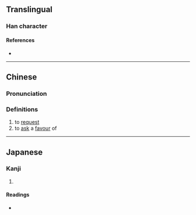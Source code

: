 {{character info}}
==Translingual==

===Han character===
{{Han char|rn=15|rad=冫|as=07|sn=9|four=|canj=IMNAU|ids=⿰冫免}}

====References====
* {{Han ref|kx=0132.311|dkj=01654|hdz=10299.080|uh=51C2|ud=20930}}

----

==Chinese==
{{zh-forms}}

===Pronunciation===
{{zh-pron
|m=měi
|c=mui5
|mc=
|oc=
|ma=
|cat=v
}}

===Definitions===
{{zh-hanzi}}

# to [[request]]
# to [[ask]] a [[favour]] of

----

==Japanese==

===Kanji===
{{ja-kanji|grade=|rs=冫07}}

# {{rfdef|ja|sort=冫07}}

====Readings====
* {{ja-readings|on=[[ばい]] (bai)|kun=}}